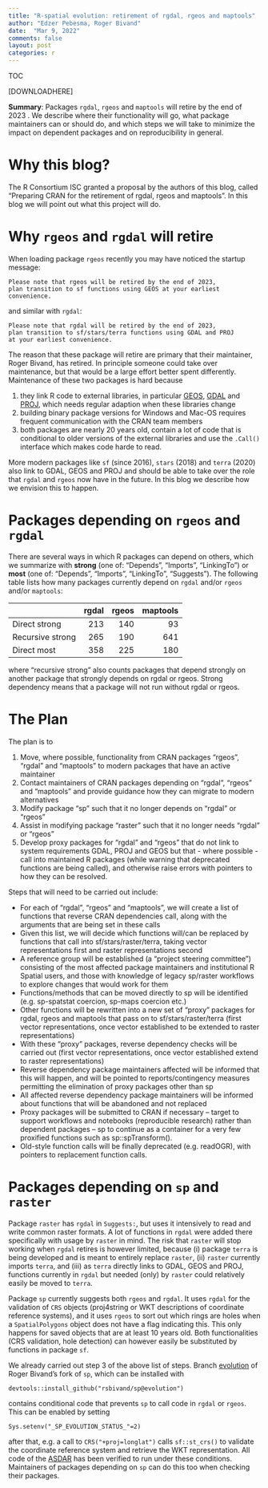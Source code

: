 ```yaml
---
title: "R-spatial evolution: retirement of rgdal, rgeos and maptools"
author: "Edzer Pebesma, Roger Bivand"
date:  "Mar 9, 2022"
comments: false
layout: post
categories: r
---
```



TOC

[DOWNLOADHERE]

**Summary**:
Packages `rgdal`, `rgeos` and `maptools` will retire by the end of 2023 . 
We describe where their functionality will go, what package
maintainers can or should do, and which steps we will take to
minimize the impact on dependent packages and on reproducibility
in general.

# Why this blog?

The R Consortium ISC granted a proposal by the authors of this
blog, called "Preparing CRAN for the retirement of rgdal, rgeos and
maptools". In this blog we will point out what this project will do.

# Why `rgeos` and `rgdal` will retire

When loading package `rgeos` recently you may have noticed the startup message:
```
Please note that rgeos will be retired by the end of 2023,
plan transition to sf functions using GEOS at your earliest convenience.
```
and similar with `rgdal`:
```
Please note that rgdal will be retired by the end of 2023,
plan transition to sf/stars/terra functions using GDAL and PROJ
at your earliest convenience.
```

The reason that these package will retire are primary that their
maintainer, Roger Bivand, has retired. In principle someone could
take over maintenance, but that would be a large effort better
spent differently. Maintenance of these two packages is hard
because

1. they link R code to external libraries, in particular
[GEOS](https://trac.osgeo.org/geos), [GDAL](https://gdal.org/) and
[PROJ](https://proj.org/), which needs regular adaption when these
libraries change
2. building binary package versions for Windows and Mac-OS requires
frequent communication with the CRAN team members
3. both packages are nearly 20 years old, contain a lot of code
that is conditional to older versions of the external libraries and
use the `.Call()` interface which makes code harde to read.

More modern packages like `sf` (since 2016), `stars` (2018) and
`terra` (2020) also link to GDAL, GEOS and PROJ and should be able to
take over the role that `rgdal` and `rgeos` now have in the future.
In this blog we describe how we envision this to happen.

# Packages depending on `rgeos` and `rgdal`

There are several ways in which R packages can depend on others,
which we summarize with **strong** (one of: "Depends", "Imports",
"LinkingTo") or **most** (one of: "Depends", "Imports", "LinkingTo",
"Suggests"). The following table lists how many packages currently
depend on `rgdal` and/or `rgeos` and/or `maptools`:


|                        | rgdal|  rgeos|maptools|
|------------------------|-----:|------:|-------:|
|Direct  strong          |  213 |   140 |      93|
|Recursive  strong       |  265 |   190 |     641|
|Direct  most            |  358 |   225 |     180|



where "recursive strong" also counts packages that depend strongly
on another package that strongly depends on rgdal or rgeos. Strong
dependency means that a package will not run without rgdal or rgeos.

# The Plan

The plan is to

1. Move, where possible, functionality from CRAN packages “rgeos”, “rgdal” and “maptools” to modern packages that have an active maintainer
2. Contact maintainers of CRAN packages depending on “rgdal”, “rgeos” and “maptools” and provide guidance how they can migrate to modern alternatives
3. Modify package “sp” such that it no longer depends on “rgdal” or “rgeos”
4. Assist in modifying package “raster” such that it no longer needs “rgdal” or “rgeos”
5. Develop proxy packages for “rgdal” and “rgeos” that do not link to system requirements GDAL, PROJ and GEOS but that - where possible - call into maintained R packages (while warning that deprecated functions are being called), and otherwise raise errors with pointers to how they can be resolved.

Steps that will need to be carried out include:

* For each of “rgdal”, “rgeos” and “maptools”, we will create a list of functions that reverse CRAN dependencies call, along with the arguments that are being set in these calls
* Given this list, we will decide which functions will/can be replaced by functions that call into sf/stars/raster/terra, taking vector representations first and raster representations second
* A reference group will be established (a “project steering committee”) consisting of the most affected package maintainers and institutional R Spatial users, and those with knowledge of legacy sp/raster workflows to explore changes that would work for them 
* Functions/methods that can be moved directly to sp will be identified (e.g. sp-spatstat coercion, sp-maps coercion etc.)
* Other functions will be rewritten into a new set of “proxy” packages for rgdal, rgeos and maptools that pass on to sf/stars/raster/terra (first vector representations, once vector established to be extended to raster representations)
* With these “proxy” packages, reverse dependency checks will be carried out (first vector representations, once vector established extend to raster representations)
* Reverse dependency package maintainers affected will be informed that this will happen, and will be pointed to reports/contingency measures permitting the elimination of proxy packages other than sp
* All affected reverse dependency package maintainers will be informed about functions that will be abandoned and not replaced
* Proxy packages will be submitted to CRAN if necessary – target to support workflows and notebooks (reproducible research) rather than dependent packages – sp to continue as a container for a very few proxified functions such as sp::spTransform().
* Old-style function calls will be finally deprecated (e.g. readOGR), with pointers to replacement function calls.

# Packages depending on `sp` and `raster`

Package `raster` has `rgdal` in `Suggests:`, but uses it intensively to read and write common raster formats. A lot of functions in `rgdal` were added there specifically with usage by `raster` in mind. The risk that `raster` will stop working when `rgdal` retires is however limited, because (i) package `terra` is being developed and is meant to entirely replace `raster`, (ii) `raster` currently imports `terra`, and (iii) as `terra` directly links to GDAL, GEOS and PROJ, functions currently in `rgdal` but needed (only) by `raster` could relatively easily be moved to `terra`.

Package `sp` currently suggests both `rgeos` and `rgdal`. It uses `rgdal` for the validation of `CRS` objects (proj4string or WKT descriptions of coordinate reference systems), and it uses `rgeos` to sort out which rings are holes when a `SpatialPolygons` object does not have a flag indicating this. This only happens for saved objects that are at least 10 years old. Both functionalities (CRS validation, hole detection) can however easily be substituted by functions in package `sf`. 

We already carried out step 3 of the above list of steps. Branch [evolution](https://github.com/rsbivand/sp/tree/evolution) of Roger Bivand's fork of `sp`, which can be installed with
```
devtools::install_github("rsbivand/sp@evolution")
```
contains conditional code that prevents `sp` to call code in `rgdal` or `rgeos`. This can be enabled by setting
```
Sys.setenv("_SP_EVOLUTION_STATUS_"=2)
```
after that, e.g. a call to `CRS("+proj=longlat")` calls `sf::st_crs()` to validate the coordinate reference system and retrieve the WKT representation. All code of the [ASDAR](https://asdar-book.org/) has been verified to run under these conditions. Maintainers of packages depending on `sp` can do this too when checking their packages.
